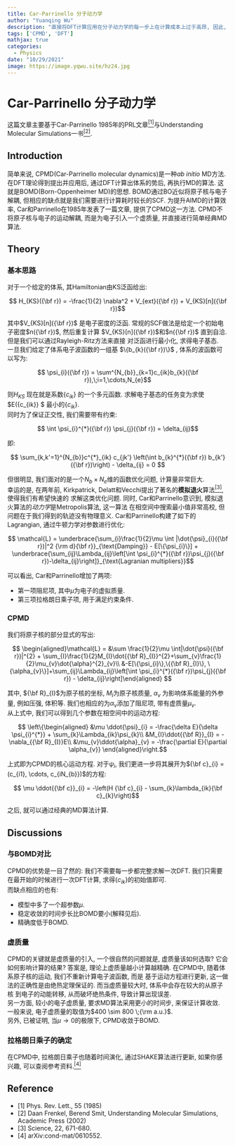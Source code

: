 ```yaml
---
title: Car-Parrinello 分子动力学
author: "Yuanqing Wu"
description: "直接将DFT计算应用在分子动力学的每一步上在计算成本上过于高昂, 因此, 引入了一种简化的分子动力学方法: Car-Parrinello分子动力学."
tags: ['CPMD', 'DFT']
mathjax: true
categories:
  - Physics
date: "10/29/2021"
image: https://image.yqwu.site/hz24.jpg
---
```


# Car-Parrinello 分子动力学

这篇文章主要基于Car-Parrinello 1985年的PRL文章[<sup>[1]</sup>](#1)与Understanding Molecular Simulations一书[<sup>[2]</sup>](#2).

## Introduction

简单来说, CPMD(Car-Parrinello molecular dynamics)是一种*ab initio* MD方法. 在DFT理论得到提出并应用后, 通过DFT计算出体系的势后, 再执行MD的算法.
这就是BOMD(Born-Oppenheimer MD)的思想. BOMD通过BO近似将原子核与电子解耦, 但相应的缺点就是我们需要进行计算耗时较长的SCF. 为提升AIMD的计算效率, Car和Parrinello在1985年发表了一篇文章, 提供了CPMD这一方法. CPMD不将原子核与电子的运动解耦, 而是为电子引入一个虚质量, 并直接进行简单经典MD算法.

## Theory

### 基本思路

对于一个给定的体系, 其Hamiltonian由KS泛函给出:

$$ H_{KS}({\bf r}) = -\frac{1}{2} \nabla^2 + V_{ext}({\bf r}) + V_{KS}[n]({\bf r})$$

其中$V_{KS}[n]({\bf r})$ 是电子密度的泛函. 常规的SCF做法是给定一个初始电子密度$n({\bf r})$,
然后重复计算 $V_{KS}[n]({\bf r})$和$n({\bf r})$ 直到自洽. 但是我们可以通过Rayleigh-Ritz方法来直接
对泛函进行最小化, 求得电子基态.  
一旦我们给定了体系电子波函数的一组基 $\{b_{k}({\bf r})\}$ , 体系的波函数可以写为:

$$ \psi_{i}({\bf r}) = \sum^{N_{b}}_{k=1}c_{ik}b_{k}({\bf r}),\;i=1,\cdots,N_{e}$$

则$H_{KS}$ 现在就是系数$\{c_{ik}\}$ 的一个多元函数. 求解电子基态的任务变为求使$E(\{c_{ik}\} $ 最小的$\{c_{ik}\}$.  
同时为了保证正交性, 我们需要带有约束:

$$ \int \psi_{i}^{*}({\bf r}) \psi_{j}({\bf r}) = \delta_{ij}$$

即:

$$ \sum_{k,k'=1}^{N_{b}}c^{*}_{ik} c_{jk'} \left(\int b_{k}^{*}({\bf r}) b_{k'}({\bf r})\right) - \delta_{ij} = 0 $$

但很明显, 我们面对的是一个$N_{b}\times N_{e}$维的函数优化问题, 计算量非常巨大.  
幸运的是, 在两年前, Kirkpatrick, Delatt和Vecchi提出了著名的**模拟退火**算法[<sup>[3]</sup>](#3), 使得我们有希望快速的
求解这类优化问题. 同时, Car和Parrinello意识到, 模拟退火算法的*动力学*是Metropolis算法, 这一算法
在相空间中搜索最小值非常高校, 但问题在于我们得到的轨迹没有物理意义. Car和Parrinello构建了如下的
Lagrangian, 通过牛顿力学对参数进行优化:

$$ \mathcal{L} =  \underbrace{\sum_{i}\frac{1}{2}\mu \int |\dot{\psi}_{i}({\bf r})|^2 {\rm d}{\bf r}}_{\text{Damping}} - E[\{\psi_{i}\}] + \underbrace{\sum_{ij}\Lambda_{ij}\left[\int \psi_{i}^{*}({\bf r})\psi_{j}({\bf r})-\delta_{ij}\right]}_{\text{Lagranian multipliers}}$$

可以看出, Car和Parrinello增加了两项:  

* 第一项阻尼项, 其中$\mu$为电子的虚拟质量.
* 第三项拉格朗日乘子项, 用于满足约束条件.

### CPMD

我们将原子核的部分显式的写出:

$$  \begin{aligned}\mathcal{L} = &\sum \frac{1}{2}\mu \int|\dot{\psi}({\bf r})|^{2} + \sum_{I}\frac{1}{2}M_{I}\dot{{\bf R}_{I}}^{2}+\sum_{v}\frac{1}{2}\mu_{v}\dot{\alpha}^{2}_{v}\\
&-E[\{\psi_{i}\},\{{\bf R}_{I}\}, \{\alpha_{v}\}]+\sum_{ij}\Lambda_{ij}\left[\int \psi_{i}^{*}({\bf r})\psi_{j}({\bf r}) - \delta_{ij}\right]\end{aligned} $$

其中, ${\bf R}_{I}$为原子核的坐标, $M_{I}$为原子核质量, $\alpha_{v}$ 为影响体系能量的外参量, 例如压强, 体积等.
我们也相应的为$\alpha_{v}$添加了阻尼项, 带有虚质量$\mu_{v}$.  
从上式中, 我们可以得到几个参数在相空间中的运动方程:  

$$ \left\{\begin{aligned}
&\mu \ddot{\psi}_{i} = -\frac{\delta E}{\delta \psi_{i}^{*}} + \sum_{k}\Lambda_{ik}\psi_{k}\\
&M_{I}\ddot{{\bf R}}_{I} = - \nabla_{{\bf R}_{I}}E\\
&\mu_{v}\ddot{\alpha}_{v} = -\frac{\partial E}{\partial \alpha_{v}}
\end{aligned}\right.$$

上式即为CPMD的核心运动方程. 对于$\psi_{i}$, 我们更进一步将其展开为${\bf c}_{i} = (c_{i1}, \cdots, c_{iN_{b}})$的方程:

$$ \mu \ddot{{\bf c}}_{i} = -\left(H {\bf c}_{i} - \sum_{k}\lambda_{ik}{\bf c}_{k}\right)$$

之后, 就可以通过经典的MD算法计算.

## Discussions

### 与BOMD对比

CPMD的优势是一目了然的: 我们不需要每一步都完整求解一次DFT. 我们只需要在最开始的时候进行一次DFT计算,
求得$\{c_{ik}\}$的初始值即可.  
而缺点相应的也有:

* 模型中多了一个超参数$\mu$.
* 稳定收敛的时间步长比BOMD要小(解释见后).
* 精确度低于BOMD.

### 虚质量

CPMD的关键就是虚质量的引入, 一个很自然的问题就是, 虚质量该如何选取? 它会如何影响计算的结果?
答案是, 理论上虚质量越小计算越精确. 在CPMD中, 随着体系原子核的运动, 我们不重新计算电子波函数, 而是
基于运动方程进行更新, 这一做法的正确性是由绝热定理保证的. 而当虚质量较大时, 体系中会存在较大的从原子核
到电子的动能转移, 从而破坏绝热条件, 导致计算出现误差.  
另一方面, 较小的电子虚质量, 要求MD算法采用更小的时间步, 来保证计算收敛.  
一般来说, 电子虚质量的取值为$400 \sim 800 \;{\rm a.u.}$.  
另外, 已被证明, 当$\mu\to 0$的极限下, CPMD收敛于BOMD.

### 拉格朗日乘子的确定
在CPMD中, 拉格朗日乘子也随着时间演化, 通过SHAKE算法进行更新, 如果你感兴趣, 可以查阅参考资料.[<sup>[4]</sup>](#4)

## Reference

* <span id="1">[1] Phys. Rev. Lett., 55 (1985)</span>  
* <span id="2">[2] Daan Frenkel, Berend Smit, Understanding Molecular Simulations, Academic Press (2002)</span>
* <span id="3">[3] Science, 22, 671-680.</span>
* <span id="4">[4] arXiv:cond-mat/0610552.</span>

